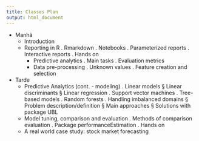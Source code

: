 ```yaml
---
title: Classes Plan
output: html_document
---
```


- Manhã
  + Introduction
  + Reporting in R 
	  . Rmarkdown
		. Notebooks
		. Parameterized reports
		. Interactive reports
		. Hands on
	+ Predictive analytics 
		. Main tasks
		. Evaluation metrics
	+ Data pre-processing 
		. Unknown values
		. Feature creation and selection
- Tarde
	+ Predictive Analytics (cont. - modeling) 
		. Linear models
			§ Linear discriminants
			§ Linear regression
		. Support vector machines
		. Tree-based models
		. Random forests
		. Handling imbalanced domains
			§ Problem description/definition
			§ Main approaches
			§ Solutions with package UBL
	+ Model tuning, comparison and evaluation
		. Methods of comparison evaluation
		. Package performanceEstimation
		. Hands on
	+ A real world case study: stock market forecasting
